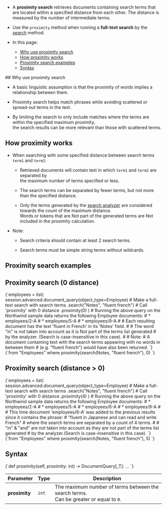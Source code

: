 
<Admonition type="note" title="">

* A **proximity search** retrieves documents containing search terms that are located within a specified distance from each other.
  The distance is measured by the number of intermediate terms.

* Use the `proximity` method when running a **full-text search** by the [search](../../../../client-api/session/querying/text-search/full-text-search.mdx) method.  

* In this page:
    * [Why use proximity search](../../../../client-api/session/querying/text-search/proximity-search.mdx#why-use-proximity-search)
    * [How proximity works](../../../../client-api/session/querying/text-search/proximity-search.mdx#how-proximity-works)
    * [Proximity search examples](../../../../client-api/session/querying/text-search/proximity-search.mdx#proximity-search-examples)
    * [Syntax](../../../../client-api/session/querying/text-search/proximity-search.mdx#syntax)

</Admonition>
## Why use proximity search

* A basic linguistic assumption is that the proximity of words implies a relationship between them.

* Proximity search helps match phrases while avoiding scattered or spread-out terms in the text.

* By limiting the search to only include matches where the terms are within the specified maximum proximity,  
  the search results can be more relevant than those with scattered terms.



## How proximity works

* When searching with some specified distance between search terms `term1` and `term2`:

    * Retrieved documents will contain text in which `term1` and `term2` are separated by  
      the maximum number of terms specified or less.

    * The search terms can be separated by fewer terms, but not more than the specified distance.

    * Only the terms generated by the [search analyzer](../../../../indexes/using-analyzers.mdx#ravendb) 
      are considered towards the count of the maximum distance.  
      Words or tokens that are Not part of the generated terms are Not included in the proximity calculation.

* Note:

    * Search criteria should contain at least 2 search terms.

    * Search terms must be simple string terms without wildcards.



## Proximity search examples

## Proximity search (0 distance)

<Tabs groupId='languageSyntax'>
<TabItem value="Query" label="Query">
<CodeBlock language="python">
{`employees = list(
    session.advanced.document_query(object_type=Employee)
    # Make a full-text search with search terms
    .search("Notes", "fluent french")
    # Call 'proximity' with 0 distance
    .proximity(0)
)
# Running the above query on the Northwind sample data returns the following Employee documents:
# * employees/2-A
# * employees/5-A
# * employees/9-A
#
# Each resulting document has the text 'fluent in French' in its 'Notes' field.
#
# The word "in" is not taken into account as it is Not part of the terms list generated
# by the analyzer. (Search is case-insensitive in this case).
#
# Note:
# A document containing text with the search terms appearing with no words in between them
# (e.g. "fluent french") would have also been returned.
`}
</CodeBlock>
</TabItem>
<TabItem value="RQL" label="RQL">
<CodeBlock language="sql">
{`from "Employees"
where proximity(search(Notes, "fluent french"), 0)
`}
</CodeBlock>
</TabItem>
</Tabs>


## Proximity search (distance &gt; 0)

<Tabs groupId='languageSyntax'>
<TabItem value="Query" label="Query">
<CodeBlock language="python">
{`employees = list(
    session.advanced.document_query(object_type=Employee)
    # Make a full-text search with search terms
    .search("Notes", "fluent french")
    # Call 'proximity' with 0 distance
    .proximity(4)
)
# Running the above query on the Northwind sample data returns the following Employee documents:
# * employees/2-A
# * employees/5-A
# * employees/6-A
# * employees/9-A
#
# This time document 'employees/6-A' was added to the previous results since it contains the phrase:
# "fluent in Japanese and can read and write French"
# where the search terms are separated by a count of 4 terms.
#
# "in" & "and" are not taken into account as they are not part of the terms list generated
# by the analyzer.(Search is case-insensitive in this case).
`}
</CodeBlock>
</TabItem>
<TabItem value="RQL" label="RQL">
<CodeBlock language="sql">
{`from "Employees"
where proximity(search(Notes, "fluent french"), 5)
`}
</CodeBlock>
</TabItem>
</Tabs>



## Syntax

<TabItem value="syntax" label="syntax">
<CodeBlock language="python">
{`def proximity(self, proximity: int) -> DocumentQuery[_T]: ...
`}
</CodeBlock>
</TabItem>

| Parameter     | Type  | Description                                                                              |
|---------------|-------|------------------------------------------------------------------------------------------|
| **proximity** | `int` | The maximum number of terms between the search terms.<br/>Can be greater or equal to `0`. |




